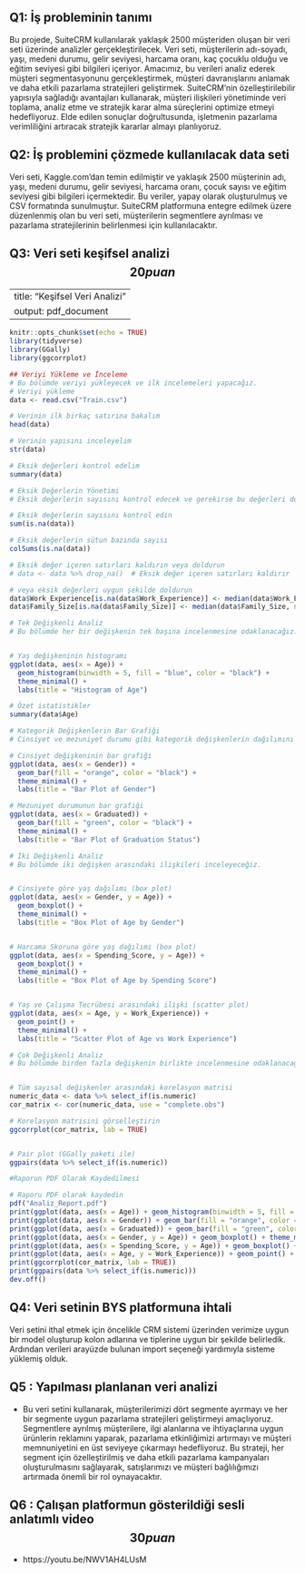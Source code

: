 ## **Q1: İş probleminin tanımı**

Bu projede, SuiteCRM kullanılarak yaklaşık 2500 müşteriden oluşan bir
veri seti üzerinde analizler gerçekleştirilecek. Veri seti, müşterilerin
adı-soyadı, yaşı, medeni durumu, gelir seviyesi, harcama oranı, kaç
çocuklu olduğu ve eğitim seviyesi gibi bilgileri içeriyor. Amacımız, bu
verileri analiz ederek müşteri segmentasyonunu gerçekleştirmek, müşteri
davranışlarını anlamak ve daha etkili pazarlama stratejileri
geliştirmek. SuiteCRM'nin özelleştirilebilir yapısıyla sağladığı
avantajları kullanarak, müşteri ilişkileri yönetiminde veri toplama,
analiz etme ve stratejik karar alma süreçlerini optimize etmeyi
hedefliyoruz. Elde edilen sonuçlar doğrultusunda, işletmenin pazarlama
verimliliğini artıracak stratejik kararlar almayı planlıyoruz.

## **Q2: İş problemini çözmede kullanılacak data seti**

Veri seti, Kaggle.com'dan temin edilmiştir ve yaklaşık 2500 müşterinin
adı, yaşı, medeni durumu, gelir seviyesi, harcama oranı, çocuk sayısı ve
eğitim seviyesi gibi bilgileri içermektedir. Bu veriler, yapay olarak
oluşturulmuş ve CSV formatında sunulmuştur. SuiteCRM platformuna entegre
edilmek üzere düzenlenmiş olan bu veri seti, müşterilerin segmentlere
ayrılması ve pazarlama stratejilerinin belirlenmesi için
kullanılacaktır.

## **Q3: Veri seti keşifsel analizi** $$20 puan$$

---
title: "Keşifsel Veri Analizi"
output: pdf_document
---

```r
knitr::opts_chunk$set(echo = TRUE)
library(tidyverse)
library(GGally)
library(ggcorrplot)

```

```r
## Veriyi Yükleme ve İnceleme
# Bu bölümde veriyi yükleyecek ve ilk incelemeleri yapacağız.
# Veriyi yükleme
data <- read.csv("Train.csv")

# Verinin ilk birkaç satırına bakalım
head(data)

# Verinin yapısını inceleyelim
str(data)

# Eksik değerleri kontrol edelim
summary(data)

# Eksik Değerlerin Yönetimi
# Eksik değerlerin sayısını kontrol edecek ve gerekirse bu değerleri dolduracağız.

# Eksik değerlerin sayısını kontrol edin
sum(is.na(data))

# Eksik değerlerin sütun bazında sayısı
colSums(is.na(data))

```

```r
# Eksik değer içeren satırları kaldırın veya doldurun
# data <- data %>% drop_na()  # Eksik değer içeren satırları kaldırır

# veya eksik değerleri uygun şekilde doldurun
data$Work_Experience[is.na(data$Work_Experience)] <- median(data$Work_Experience, na.rm = TRUE)
data$Family_Size[is.na(data$Family_Size)] <- median(data$Family_Size, na.rm = TRUE)

```

```r
# Tek Değişkenli Analiz
# Bu bölümde her bir değişkenin tek başına incelenmesine odaklanacağız.


# Yaş değişkeninin histogramı
ggplot(data, aes(x = Age)) +
  geom_histogram(binwidth = 5, fill = "blue", color = "black") +
  theme_minimal() +
  labs(title = "Histogram of Age")

# Özet istatistikler
summary(data$Age)

```

```r
# Kategorik Değişkenlerin Bar Grafiği
# Cinsiyet ve mezuniyet durumu gibi kategorik değişkenlerin dağılımını bar grafikleri ile inceliyoruz.

# Cinsiyet değişkeninin bar grafiği
ggplot(data, aes(x = Gender)) +
  geom_bar(fill = "orange", color = "black") +
  theme_minimal() +
  labs(title = "Bar Plot of Gender")

# Mezuniyet durumunun bar grafiği
ggplot(data, aes(x = Graduated)) +
  geom_bar(fill = "green", color = "black") +
  theme_minimal() +
  labs(title = "Bar Plot of Graduation Status")

```

```r
# İki Değişkenli Analiz
# Bu bölümde iki değişken arasındaki ilişkileri inceleyeceğiz.


# Cinsiyete göre yaş dağılımı (box plot)
ggplot(data, aes(x = Gender, y = Age)) +
  geom_boxplot() +
  theme_minimal() +
  labs(title = "Box Plot of Age by Gender")


# Harcama Skoruna göre yaş dağılımı (box plot)
ggplot(data, aes(x = Spending_Score, y = Age)) +
  geom_boxplot() +
  theme_minimal() +
  labs(title = "Box Plot of Age by Spending Score")


# Yaş ve Çalışma Tecrübesi arasındaki ilişki (scatter plot)
ggplot(data, aes(x = Age, y = Work_Experience)) +
  geom_point() +
  theme_minimal() +
  labs(title = "Scatter Plot of Age vs Work Experience")

```

```r
# Çok Değişkenli Analiz
# Bu bölümde birden fazla değişkenin birlikte incelenmesine odaklanacağız.


# Tüm sayısal değişkenler arasındaki korelasyon matrisi
numeric_data <- data %>% select_if(is.numeric)
cor_matrix <- cor(numeric_data, use = "complete.obs")

# Korelasyon matrisini görselleştirin
ggcorrplot(cor_matrix, lab = TRUE)


# Pair plot (GGally paketi ile)
ggpairs(data %>% select_if(is.numeric))

```
```r
#Raporun PDF Olarak Kaydedilmesi

# Raporu PDF olarak kaydedin
pdf("Analiz_Report.pdf")
print(ggplot(data, aes(x = Age)) + geom_histogram(binwidth = 5, fill = "blue", color = "black") + theme_minimal() + labs(title = "Histogram of Age"))
print(ggplot(data, aes(x = Gender)) + geom_bar(fill = "orange", color = "black") + theme_minimal() + labs(title = "Bar Plot of Gender"))
print(ggplot(data, aes(x = Graduated)) + geom_bar(fill = "green", color = "black") + theme_minimal() + labs(title = "Bar Plot of Graduation Status"))
print(ggplot(data, aes(x = Gender, y = Age)) + geom_boxplot() + theme_minimal() + labs(title = "Box Plot of Age by Gender"))
print(ggplot(data, aes(x = Spending_Score, y = Age)) + geom_boxplot() + theme_minimal() + labs(title = "Box Plot of Age by Spending Score"))
print(ggplot(data, aes(x = Age, y = Work_Experience)) + geom_point() + theme_minimal() + labs(title = "Scatter Plot of Age vs Work Experience"))
print(ggcorrplot(cor_matrix, lab = TRUE))
print(ggpairs(data %>% select_if(is.numeric)))
dev.off()
```

## **Q4: Veri setinin BYS platformuna ihtali** 

Veri setini ithal etmek için öncelikle CRM sistemi üzerinden verimize uygun bir model
oluşturup kolon adlarına ve tiplerine uygun bir şekilde belirledik. Ardından verileri arayüzde bulunan import seçeneği yardımıyla sisteme yüklemiş olduk.

## **Q5 : Yapılması planlanan veri analizi** 


- Bu veri setini kullanarak, müşterilerimizi dört segmente ayırmayı ve
her bir segmente uygun pazarlama stratejileri geliştirmeyi amaçlıyoruz.
Segmentlere ayrılmış müşterilere, ilgi alanlarına ve ihtiyaçlarına uygun
ürünlerin reklamını yaparak, pazarlama etkinliğimizi artırmayı ve
müşteri memnuniyetini en üst seviyeye çıkarmayı hedefliyoruz. Bu
strateji, her segment için özelleştirilmiş ve daha etkili pazarlama
kampanyaları oluşturulmasını sağlayarak, satışlarımızı ve müşteri
bağlılığımızı artırmada önemli bir rol oynayacaktır.

## **Q6 : Çalışan platformun gösterildiği sesli anlatımlı video** $$30 puan$$

- https://youtu.be/NWV1AH4LUsM
